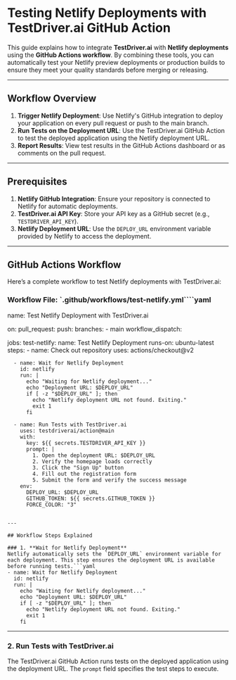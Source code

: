 # Testing Netlify Deployments with TestDriver.ai GitHub Action

This guide explains how to integrate **TestDriver.ai** with **Netlify deployments** using the **GitHub Actions workflow**. By combining these tools, you can automatically test your Netlify preview deployments or production builds to ensure they meet your quality standards before merging or releasing.

---

## Workflow Overview

1. **Trigger Netlify Deployment**: Use Netlify's GitHub integration to deploy your application on every pull request or push to the main branch.
2. **Run Tests on the Deployment URL**: Use the TestDriver.ai GitHub Action to test the deployed application using the Netlify deployment URL.
3. **Report Results**: View test results in the GitHub Actions dashboard or as comments on the pull request.

---

## Prerequisites

1. **Netlify GitHub Integration**: Ensure your repository is connected to Netlify for automatic deployments.
2. **TestDriver.ai API Key**: Store your API key as a GitHub secret (e.g., `TESTDRIVER_API_KEY`).
3. **Netlify Deployment URL**: Use the `DEPLOY_URL` environment variable provided by Netlify to access the deployment.

---

## GitHub Actions Workflow

Here’s a complete workflow to test Netlify deployments with TestDriver.ai:

### Workflow File: `.github/workflows/test-netlify.yml````yaml
name: Test Netlify Deployment with TestDriver.ai

on:
  pull_request:
  push:
    branches:
      - main
  workflow_dispatch:

jobs:
  test-netlify:
    name: Test Netlify Deployment
    runs-on: ubuntu-latest
    steps:
      - name: Check out repository
        uses: actions/checkout@v2

      - name: Wait for Netlify Deployment
        id: netlify
        run: |
          echo "Waiting for Netlify deployment..."
          echo "Deployment URL: $DEPLOY_URL"
          if [ -z "$DEPLOY_URL" ]; then
            echo "Netlify deployment URL not found. Exiting."
            exit 1
          fi

      - name: Run Tests with TestDriver.ai
        uses: testdriverai/action@main
        with:
          key: ${{ secrets.TESTDRIVER_API_KEY }}
          prompt: |
            1. Open the deployment URL: $DEPLOY_URL
            2. Verify the homepage loads correctly
            3. Click the "Sign Up" button
            4. Fill out the registration form
            5. Submit the form and verify the success message
        env:
          DEPLOY_URL: $DEPLOY_URL
          GITHUB_TOKEN: ${{ secrets.GITHUB_TOKEN }}
          FORCE_COLOR: "3"

```

---

## Workflow Steps Explained

### 1. **Wait for Netlify Deployment**
Netlify automatically sets the `DEPLOY_URL` environment variable for each deployment. This step ensures the deployment URL is available before running tests.```yaml
- name: Wait for Netlify Deployment
  id: netlify
  run: |
    echo "Waiting for Netlify deployment..."
    echo "Deployment URL: $DEPLOY_URL"
    if [ -z "$DEPLOY_URL" ]; then
      echo "Netlify deployment URL not found. Exiting."
      exit 1
    fi

```

---

### 2. **Run Tests with TestDriver.ai**
The TestDriver.ai GitHub Action runs tests on the deployed application using the deployment URL. The `prompt` field specifies the test steps to execute.

